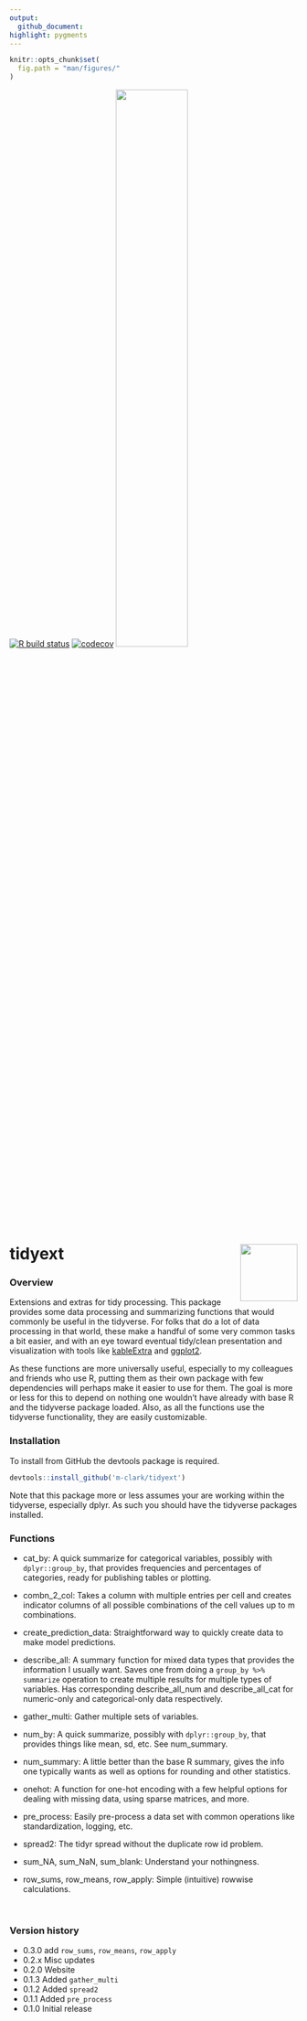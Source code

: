 ```yaml
---
output:
  github_document:
highlight: pygments
---
```


```r
knitr::opts_chunk$set(
  fig.path = "man/figures/"
)
```


[![R build status](https://github.com/m-clark/tidyext/workflows/R-CMD-check/badge.svg)](https://github.com/m-clark/tidyext/actions)
[![codecov](https://codecov.io/gh/m-clark/tidyext/branch/master/graph/badge.svg)](https://codecov.io/gh/m-clark/tidyext)
<a href="https://github.com/m-clark/tidyext" alt="Miscellaneous Shenanigans">
        <img src="https://img.shields.io/badge/miscellaneous_shenanigans-constant-ff5500.svg?colorA=00aaff&longCache=true&style=for-the-badge"  style="width:50%"/></a>
        
        
<br>

# tidyext <img src="man/figures/tidyext_hex.png" align = "right" width = 100>




### Overview 

Extensions and extras for tidy processing. This package provides some data processing and summarizing functions that would commonly be useful in the tidyverse.  For folks that do a lot of data processing in that world, these make a handful of some very common tasks a bit easier, and with an eye toward eventual tidy/clean presentation and visualization with tools like [kableExtra](https://haozhu233.github.io/kableExtra/awesome_table_in_html.html) and [ggplot2](http://ggplot2.tidyverse.org/).

As these functions are more universally useful, especially to my colleagues and friends who use R, putting them as their own package with few dependencies will perhaps make it easier to use for them.  The goal is more or less for this to depend on nothing one wouldn't have already with base R and the tidyverse package loaded. Also, as all the functions use the tidyverse functionality, they are easily customizable.


### Installation

To install from GitHub the <span class="pack">devtools</span> package is required.

```r
devtools::install_github('m-clark/tidyext')
```

Note that this package more or less assumes your are working within the <span class="pack">tidyverse</span>, especially <span class="pack">dplyr</span>.  As such you should have the <span class="pack">tidyverse</span> packages installed.

### Functions

- <span class="func">cat_by</span>: A quick summarize for categorical variables, possibly with `dplyr::group_by`, that provides frequencies and percentages of categories, ready for publishing tables or plotting.

- <span class="func">combn_2_col</span>: Takes a column with multiple entries per cell and creates indicator columns of all possible combinations of the cell values up to m combinations.

- <span class="func">create_prediction_data</span>: Straightforward way to quickly create data to make model predictions.

- <span class="func">describe_all</span>: A summary function for mixed data types that provides the information I usually want.  Saves one from doing a `group_by %>%  summarize` operation to create multiple results for multiple types of variables. Has corresponding <span class="func">describe_all_num</span> and <span class="func">describe_all_cat</span> for numeric-only and categorical-only data respectively.

- <span class="func">gather_multi</span>: Gather multiple sets of variables.

- <span class="func">num_by</span>: A quick summarize, possibly with `dplyr::group_by`, that provides things like mean, sd, etc. See <span class="func">num_summary</span>.

- <span class="func">num_summary</span>: A little better than the base R summary, gives the info one typically wants as well as options for rounding and other statistics.

- <span class="func">onehot</span>: A function for one-hot encoding with a few helpful options for dealing with missing data, using sparse matrices, and more.

- <span class="func">pre_process</span>: Easily pre-process a data set with common operations like standardization, logging, etc.

- <span class="func">spread2</span>: The tidyr spread without the duplicate row id problem.

- <span class="func">sum_NA</span>, <span class="func">sum_NaN</span>, <span class="func">sum_blank</span>: Understand your nothingness.

- <span class="func">row_sums</span>, <span class="func">row_means</span>, <span class="func">row_apply</span>: Simple (intuitive) rowwise calculations.

<br>


### Version history

- 0.3.0 add `row_sums`, `row_means`, `row_apply`
- 0.2.x Misc updates
- 0.2.0 Website
- 0.1.3 Added `gather_multi`
- 0.1.2 Added `spread2`
- 0.1.1 Added `pre_process`
- 0.1.0 Initial release
